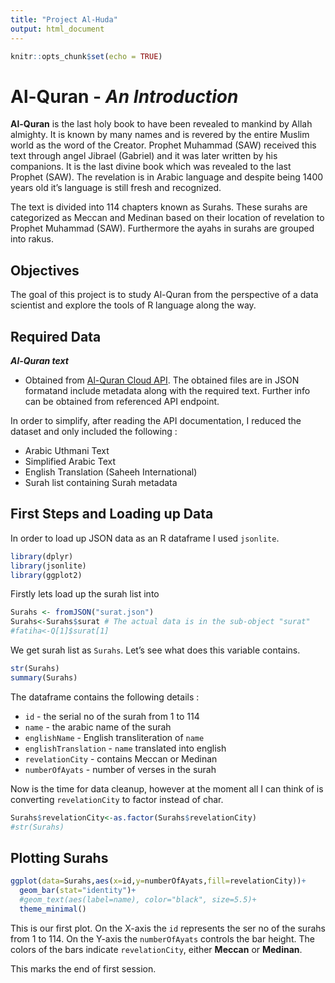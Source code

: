 ```yaml
---
title: "Project Al-Huda"
output: html_document
---
```


```r
knitr::opts_chunk$set(echo = TRUE)
```

# **Al-Quran** - _An Introduction_

**Al-Quran** is the last holy book to have been revealed to mankind by Allah almighty.
It is known by many names and is revered by the entire Muslim world as the word of the Creator.
Prophet Muhammad (SAW) received this text through angel Jibrael (Gabriel) and it was later written by his companions.
It is the last divine book which was revealed to the last Prophet (SAW).
The revelation is in Arabic language and despite being 1400 years old it's language is still fresh and recognized.

The text is divided into 114 chapters known as Surahs.
These surahs are categorized as Meccan and Medinan based on their location of revelation to Prophet Muhammad (SAW). Furthermore the ayahs in surahs are grouped into rakus.

## Objectives

The goal of this project is to study Al-Quran from the perspective of a data scientist and explore the tools of R language along the way.

## Required Data

_**Al-Quran text**_

*   Obtained from [Al-Quran Cloud API](https://alquran.cloud/api).
The obtained files are in JSON formatand include metadata along with the required text. Further info can be obtained from referenced API endpoint.

In order to simplify, after reading the API documentation, I reduced the dataset and only included the following :

* Arabic Uthmani Text
* Simplified Arabic Text
* English Translation (Saheeh International)
* Surah list containing Surah metadata


## First Steps and Loading up Data

In order to load up JSON data as an R dataframe I used `jsonlite`. 

```r
library(dplyr)
library(jsonlite)
library(ggplot2)
```

Firstly lets load up the surah list into

```r
Surahs <- fromJSON("surat.json")
Surahs<-Surahs$surat # The actual data is in the sub-object "surat"
#fatiha<-Q[1]$surat[1]
```
We get surah list as `Surahs`. Let's see what does this variable contains.
```r
str(Surahs)
summary(Surahs)
```
The dataframe contains the following details :

*   `id`    -   the serial no of the surah from 1 to 114
*   `name`  -   the arabic name of the surah
*   `englishName`     -   English transliteration of `name`
*   `englishTranslation`    -   `name` translated into english
*   `revelationCity`    -   contains Meccan or Medinan
*   `numberOfAyats`     -   number of verses in the surah

Now is the time for data cleanup, however at the moment all I can think of is converting `revelationCity` to factor instead of char.
```r
Surahs$revelationCity<-as.factor(Surahs$revelationCity)
#str(Surahs)
```
## Plotting Surahs

```r
ggplot(data=Surahs,aes(x=id,y=numberOfAyats,fill=revelationCity))+
  geom_bar(stat="identity")+
  #geom_text(aes(label=name), color="black", size=5.5)+
  theme_minimal()
```
This is our first plot. On the X-axis the `id` represents the ser no of the surahs from 1 to 114. On the Y-axis the `numberOfAyats` controls the bar height. The colors of the bars indicate `revelationCity`, either **Meccan** or **Medinan**.

This marks the end of first session. 